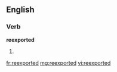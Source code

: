 ==English==
===Verb===
'''reexported'''
# {{past of|[[reexport]]}}

[[fr:reexported]]
[[mg:reexported]]
[[vi:reexported]]